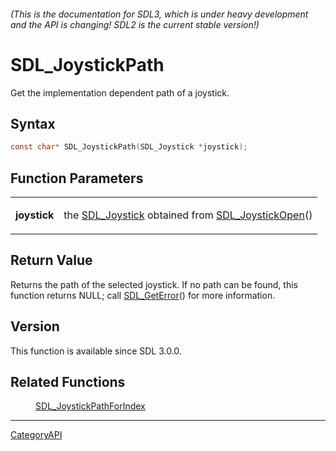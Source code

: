 ====== (This is the documentation for SDL3, which is under heavy development and the API is changing! SDL2 is the current stable version!) ======
= SDL_JoystickPath =

Get the implementation dependent path of a joystick.

== Syntax ==

<syntaxhighlight lang='c'>
const char* SDL_JoystickPath(SDL_Joystick *joystick);
</syntaxhighlight>

== Function Parameters ==

{|
|'''joystick'''
|the [[SDL_Joystick]] obtained from [[SDL_JoystickOpen]]()
|}

== Return Value ==

Returns the path of the selected joystick. If no path can be found, this
function returns NULL; call [[SDL_GetError]]() for more information.

== Version ==

This function is available since SDL 3.0.0.

== Related Functions ==

:[[SDL_JoystickPathForIndex]]

----
[[CategoryAPI]]


